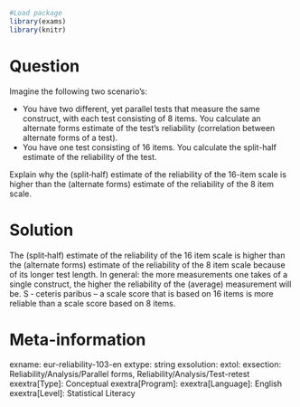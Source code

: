 ```{r, echo = FALSE, results = "hide"}
#Load package
library(exams)
library(knitr)
```
Question
========
Imagine the following two scenario's:

- You have two different, yet parallel tests that measure the same construct, with each test consisting of 8 items. You calculate an alternate forms estimate of the test's reliability (correlation between alternate forms of a test).
- You have one test consisting of 16 items. You calculate the split-half estimate of the reliability of the test.

Explain why the (split‐half) estimate of the reliability of the 16-item scale is higher than the (alternate forms) estimate of the reliability of the 8 item scale.


Solution
========
The (split‐half) estimate of the reliability of the 16 item scale is higher than the (alternate forms) estimate of the reliability of the 8 item scale because of its longer test length. In general: the more measurements one takes of a single construct, the higher the reliability of the (average) measurement will be. S ‐ ceteris paribus – a scale score that is based on 16 items is more reliable than a scale score based on 8 items.


Meta-information
================
exname: eur-reliability-103-en
extype: string
exsolution: 
extol: 
exsection: Reliability/Analysis/Parallel forms, Reliability/Analysis/Test-retest
exextra[Type]: Conceptual
exextra[Program]: 
exextra[Language]: English
exextra[Level]: Statistical Literacy